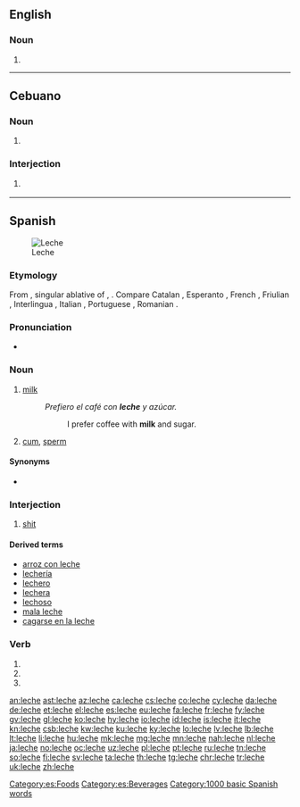 {{also|lèche}}
==English==

===Noun===
{{en-noun}}

# {{archaic form of|lechwe|lang=en}}

----

==Cebuano==

===Noun===
{{ceb-noun|leche}}

# {{label|ceb|dated}} {{alternative spelling of|letse|lang=ceb}}

===Interjection===
# {{label|ceb|vulgar|offensive}} {{alternative spelling of|letse|lang=ceb}}

----

==Spanish==
[[File:Milk glass.jpg|thumb|Leche]]

===Etymology===
From {{etyl|la|es}} {{m|la|lacte|}}, singular ablative of {{m|la|lac|}}, {{m|la|lactis|}}. Compare Catalan {{m|ca|llet|}}, Esperanto {{m|eo|lakto|}}, French {{m|fr|lait|}}, Friulian {{m|fur|lat|}}, Interlingua {{m|ia|lacte}}, Italian {{m|it|latte}}, Portuguese {{m|pt|leite|}}, Romanian {{m|ro|lapte|}}.

===Pronunciation===
* {{IPA|[ˈle̞tʃe̞]|lang=es}}

===Noun===
{{es-noun|f|leches}}

# {{label|es|food}} [[milk]]
#: ''Prefiero el café con '''leche''' y azúcar.''
#:: I prefer coffee with '''milk''' and sugar.
# {{label|es|Spain|vulgar}} [[cum]], [[sperm]] {{gloss|semen fluid}}

====Synonyms====
* {{sense|sperm}} {{l|es|esperma}}

===Interjection===
{{head|es|interjection}}

# {{label|es|vulgar|Spain}} [[shit]]

====Derived terms====
* [[arroz con leche]]
* [[lechería]] {{g|f}}
* [[lechero]] {{g|m}}
* [[lechera]] {{g|f}}
* [[lechoso]]
* [[mala leche]]
* [[cagarse en la leche]]

===Verb===
{{es-verb-form}}

# {{es-verb form of|ending=ar|mood=subjunctive|tense=present|pers=1|number=singular|lechar}}
# {{es-verb form of|ending=ar|mood=subjunctive|tense=present|pers=2|formal=yes|number=singular|lechar}}
# {{es-verb form of|ending=ar|mood=subjunctive|tense=present|pers=3|number=singular|lechar}}

[[Category:es:Foods]]
[[Category:es:Beverages]]
[[Category:1000 basic Spanish words]]

[[an:leche]]
[[ast:leche]]
[[az:leche]]
[[ca:leche]]
[[cs:leche]]
[[co:leche]]
[[cy:leche]]
[[da:leche]]
[[de:leche]]
[[et:leche]]
[[el:leche]]
[[es:leche]]
[[eu:leche]]
[[fa:leche]]
[[fr:leche]]
[[fy:leche]]
[[gv:leche]]
[[gl:leche]]
[[ko:leche]]
[[hy:leche]]
[[io:leche]]
[[id:leche]]
[[is:leche]]
[[it:leche]]
[[kn:leche]]
[[csb:leche]]
[[kw:leche]]
[[ku:leche]]
[[ky:leche]]
[[lo:leche]]
[[lv:leche]]
[[lb:leche]]
[[lt:leche]]
[[li:leche]]
[[hu:leche]]
[[mk:leche]]
[[mg:leche]]
[[mn:leche]]
[[nah:leche]]
[[nl:leche]]
[[ja:leche]]
[[no:leche]]
[[oc:leche]]
[[uz:leche]]
[[pl:leche]]
[[pt:leche]]
[[ru:leche]]
[[tn:leche]]
[[so:leche]]
[[fi:leche]]
[[sv:leche]]
[[ta:leche]]
[[th:leche]]
[[tg:leche]]
[[chr:leche]]
[[tr:leche]]
[[uk:leche]]
[[zh:leche]]